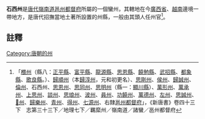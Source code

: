 '''石西州'''是[[唐代|唐代]][[嶺南道|嶺南道]][[邕州都督府|邕州都督府]]所屬的一個蠻州，其轄地在今[[廣西省|廣西省]]、[[越南|越南]]邊境一帶地方，是唐代招撫當地土著所設置的州縣，一般由其頭人任州官<ref>「[[椳州|椳州]]（縣八：[[正平縣|正平縣]]、[[富平縣_(椳州)|富平縣]]、[[龍源縣|龍源縣]]、[[思恩縣|思恩縣]]、[[饒勉縣|饒勉縣]]、[[武招縣|武招縣]]、[[都象縣|都象縣]]、[[歌良縣|歌良縣]]。）、[[歸順州|歸順州]]（本[[歸淳州|歸淳州]]，元和初更名）、[[思剛州|思剛州]]、[[侯州|侯州]]、[[歸誠州|歸誠州]]、[[倫州|倫州]]、石西州、[[思恩州|思恩州]]、[[思同州|思同州]]、[[思明州_(嶺南)|思明州]]（縣一：[[顯川縣|顯川縣]]）、[[萬形州|萬形州]]、[[萬承州|萬承州]]、[[上思州|上思州]]、[[談州|談州]]、[[思琅州|思琅州]]、[[波州|波州]]、[[員州|員州]]、[[功饒州|功饒州]]、[[萬德州|萬德州]]、[[左州|左州]]、[[思誠州|思誠州]]、[[𩹄州|𩹄州]]、[[歸樂州|歸樂州]]、[[青州_(嶺南)|青州]]、[[得州|得州]]、[[七源州|七源州]]、右隸[[邕州都督府|邕州都督府]]」，《新唐書》卷四十三下　志第三十三下／地理七下／羈縻州／嶺南道／諸蠻／邕州都督府</ref>。
==註釋==
{{reflist}}
{{唐朝行政區劃小作品}}
[[Category:唐朝的州|Category:唐朝的州]]